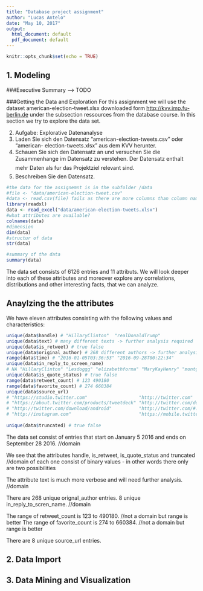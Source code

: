 ```yaml
---
title: "Database project assignment"
author: "Lucas Antelo"
date: "May 10, 2017"
output:
  html_document: default
  pdf_document: default
---
```


```r
knitr::opts_chunk$set(echo = TRUE)
```

## 1. Modeling

###Executive Summary
--> TODO

###Getting the Data and Exploration
For this assignment we will use the dataset american-election-tweet.xlsx downloaded form <http://kvv.imp.fu-berlin.de> under the subsection ressources from the database course. In this section we try to explore the data set.

2. Aufgabe: Explorative Datenanalyse
  1.  Laden Sie sich den Datensatz "american-election-tweets.csv" oder "american-
      election-tweets.xlsx" aus dem KVV herunter.
  2.  Schauen Sie sich den Datensatz an und versuchen Sie die Zusammenhange
      im Datensatz zu verstehen. Der Datensatz enthalt mehr Daten als fur
      das Projektziel relevant sind.
  3.  Beschreiben Sie den Datensatz.

```r
#the data for the assignemnt is in the subfolder /data
#file <- "data/american-election-tweet.csv"
#data <- read.csv(file) fails as there are more columns than column names
library(readxl)
data <- read_excel("data/american-election-tweets.xlsx")
#what attributes are available?
colnames(data)
#dimension
dim(data)
#structur of data
str(data)

#summary of the data
summary(data)
```
The data set consists of 6126 entries and 11 attributs. We will look deeper into each of these attributes and moreover explore any correlations, distributions and other interesting facts, that we can analyze.

## Anaylzing the the attributes

We have eleven attributes consisting with the following values and characteristics: 

```r
unique(data$handle) # "HillaryClinton"  "realDonaldTrump"
unique(data$text) # many different texts -> further analysis required
unique(data$is_retweet) # true false
unique(data$original_author) # 268 different authors -> further analysis required
range(data$time) # "2016-01-05T03:36:53" "2016-09-28T00:22:34"
unique(data$in_reply_to_screen_name) 
# NA "HillaryClinton" "Lesdoggg" "elizabethforma" "MaryKayHenry" "montgomeriefdn" "JLo" "POTUS" "tomcolicchio"  
unique(data$is_quote_status) # true false
range(data$retweet_count) # 123 490180
range(data$favorite_count) # 274 660384
unique(data$source_url) 
# "https://studio.twitter.com"                   "http://twitter.com"                          
# "https://about.twitter.com/products/tweetdeck" "http://twitter.com/download/iphone"          
# "http://twitter.com/download/android"          "http://twitter.com/#!/download/ipad"         
# "http://instagram.com"                         "https://mobile.twitter.com"                  
 
unique(data$truncated) # true false
```
The data set consist of entries that start on January 5 2016 and ends on September 28 2016. //domain

We see that the attributes
  handle, is_retweet, is_quote_status and truncated       //domain of each one
consist of binary values - in other words there only are two possibilities

The attribute text is much more verbose and will need further analysis. //domain

There are 268 unique orignal_author entries. 8 unique in_reply_to_scren_name. //domain 

The range of retweet_count is 123 to 490180.  //not a domain but range is better
The range of favorite_count is 274 to 660384. //not a domain but range is better

There are 8 unique source_url entries.

## 2. Data Import

## 3. Data Mining and Visualization
